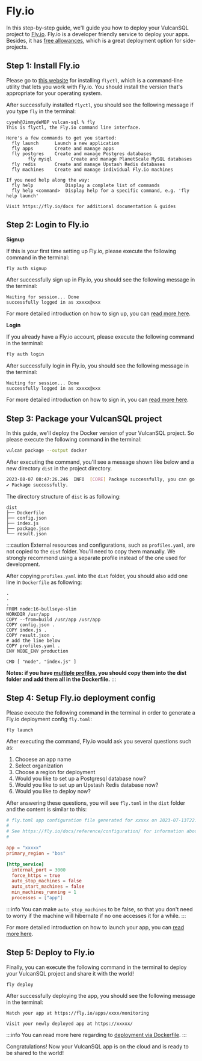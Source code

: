 # Fly.io

In this step-by-step guide, we'll guide you how to deploy your VulcanSQL project to [Fly.io](https://fly.io/). 
Fly.io is a developer friendly service to deploy your apps. Besides, it has [free allowances](https://fly.io/docs/about/pricing/#em-free-allowances-em), 
which is a great deployment option for side-projects.

## Step 1: Install Fly.io

Please go to [this website](https://fly.io/docs/hands-on/install-flyctl/) for installing `flyctl`, which is a command-line utility that lets you work with Fly.io. 
You should install the version that's appropriate for your operating system.

After successfully installed `flyctl`, you should see the following message if you type `fly` in the terminal:

```
cyyeh@JimmydeMBP vulcan-sql % fly
This is flyctl, the Fly.io command line interface.

Here's a few commands to get you started:
  fly launch      Launch a new application
  fly apps        Create and manage apps
  fly postgres    Create and manage Postgres databases
        fly mysql       Create and manage PlanetScale MySQL databases
  fly redis       Create and manage Upstash Redis databases
  fly machines    Create and manage individual Fly.io machines

If you need help along the way:
  fly help            Display a complete list of commands
  fly help <command>  Display help for a specific command, e.g. 'fly help launch'

Visit https://fly.io/docs for additional documentation & guides
```

## Step 2: Login to Fly.io

**Signup**

If this is your first time setting up Fly.io, please execute the following command in the terminal:

```bash
fly auth signup
```

After successfully sign up in Fly.io, you should see the following message in the terminal:

```
Waiting for session... Done
successfully logged in as xxxxx@xxx
```

For more detailed introduction on how to sign up, you can [read more here](https://fly.io/docs/hands-on/sign-up/).

**Login**

If you already have a Fly.io account, please execute the following command in the terminal:

```bash
fly auth login
```

After successfully login in Fly.io, you should see the following message in the terminal:

```
Waiting for session... Done
successfully logged in as xxxxx@xxx
```

For more detailed introduction on how to sign in, you can [read more here](https://fly.io/docs/hands-on/sign-in/).

## Step 3: Package your VulcanSQL project

In this guide, we'll deploy the Docker version of your VulcanSQL project. So please execute the following command in the terminal:

```bash
vulcan package --output docker
```

After executing the command, you'll see a message shown like below and a new directory `dist` in the project directory.

```bash
2023-08-07 08:47:26.246  INFO  [CORE] Package successfully, you can go to "dist" folder and run "docker build ." to build the image. 
✔ Package successfully.
```

The directory structure of `dist` is as following:

```
dist
├── Dockerfile
├── config.json
├── index.js
├── package.json
└── result.json
```

:::caution
External resources and configurations, such as `profiles.yaml`, are not copied to the `dist` folder. 
You'll need to copy them manually. We strongly recommend using a separate profile instead of the one used for development.

After copying `profiles.yaml` into the `dist` folder, you should also add one line in `Dockerfile` as following:

```shell
.
.
.
FROM node:16-bullseye-slim
WORKDIR /usr/app
COPY --from=build /usr/app /usr/app
COPY config.json .
COPY index.js .
COPY result.json .
# add the line below
COPY profiles.yaml .
ENV NODE_ENV production

CMD [ "node", "index.js" ]
```

**Notes: if you have [multiple profiles](../references/data-source-profile#define-profile-in-independent-yaml-files), 
you should copy them into the dist folder and add them all in the Dockerfile.**
:::

## Step 4: Setup Fly.io deployment config

Please execute the following command in the terminal in order to generate a Fly.io deployment config `fly.toml`:

```shell
fly launch
```

After executing the command, Fly.io would ask you several questions such as:
1. Chooese an app name
2. Select organization
3. Choose a region for deployment
4. Would you like to set up a Postgresql database now?
5. Would you like to set up an Upstash Redis database now?
6. Would you like to deploy now?

After answering these questions, you will see `fly.toml` in the `dist` folder and the content is similar to this:

```toml
# fly.toml app configuration file generated for xxxxx on 2023-07-13T22:40:54+08:00
#
# See https://fly.io/docs/reference/configuration/ for information about how to use this file.
#

app = "xxxxx"
primary_region = "bos"

[http_service]
  internal_port = 3000
  force_https = true
  auto_stop_machines = false
  auto_start_machines = false
  min_machines_running = 1
  processes = ["app"]
```

:::info
You can make `auto_stop_machines` to be false, so that you don't need to worry if the machine will hibernate if no one accesses it for a while.
:::

For more detailed introduction on how to launch your app, you can [read more here](https://fly.io/docs/hands-on/launch-app/).

## Step 5: Deploy to Fly.io

Finally, you can execute the following command in the terminal to deploy your VulcanSQL project and share it with the world!

```shell
fly deploy
```

After successfully deploying the app, you should see the following message in the terminal:

```shell
Watch your app at https://fly.io/apps/xxxx/monitoring

Visit your newly deployed app at https://xxxxx/
```

:::info
You can read more here regarding to [deployment via Dockerfile](https://fly.io/docs/languages-and-frameworks/dockerfile/).
:::

Congratulations! Now your VulcanSQL app is on the cloud and is ready to be shared to the world!